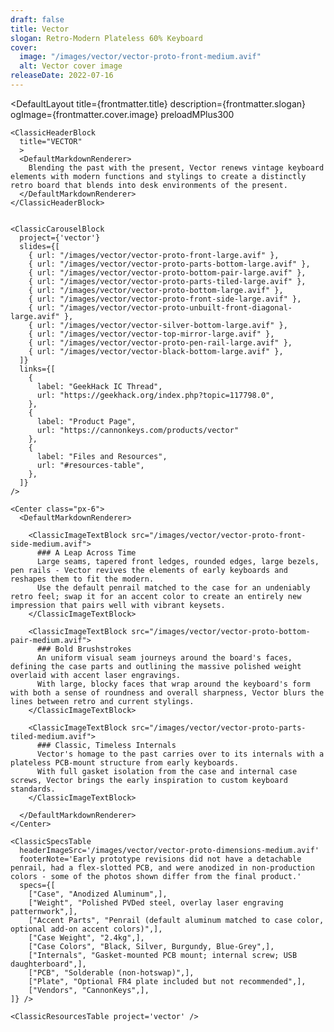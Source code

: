```yaml
---
draft: false
title: Vector
slogan: Retro-Modern Plateless 60% Keyboard
cover:
  image: "/images/vector/vector-proto-front-medium.avif"
  alt: Vector cover image
releaseDate: 2022-07-16	
---
```


<DefaultLayout 
  title={frontmatter.title} 
  description={frontmatter.slogan}
  ogImage={frontmatter.cover.image}
  preloadMPlus300
>

  <ClassicBlurredHeader src={frontmatter.cover.image} />

  <div class="container mx-auto">

    <ClassicHeaderBlock 
      title="VECTOR"
      >
      <DefaultMarkdownRenderer>
        Blending the past with the present, Vector renews vintage keyboard elements with modern functions and stylings to create a distinctly retro board that blends into desk environments of the present.
      </DefaultMarkdownRenderer>
    </ClassicHeaderBlock>


    <ClassicCarouselBlock 
      project={'vector'} 
      slides={[
        { url: "/images/vector/vector-proto-front-large.avif" },
        { url: "/images/vector/vector-proto-parts-bottom-large.avif" },
        { url: "/images/vector/vector-proto-bottom-pair-large.avif" },
        { url: "/images/vector/vector-proto-parts-tiled-large.avif" },
        { url: "/images/vector/vector-proto-bottom-large.avif" },
        { url: "/images/vector/vector-proto-front-side-large.avif" },
        { url: "/images/vector/vector-proto-unbuilt-front-diagonal-large.avif" },
        { url: "/images/vector/vector-silver-bottom-large.avif" },
        { url: "/images/vector/vector-top-mirror-large.avif" },
        { url: "/images/vector/vector-proto-pen-rail-large.avif" },
        { url: "/images/vector/vector-black-bottom-large.avif" },
      ]} 
      links={[
        {
          label: "GeekHack IC Thread",
          url: "https://geekhack.org/index.php?topic=117798.0",
        },
        {
          label: "Product Page",
          url: "https://cannonkeys.com/products/vector"
        },
        {
          label: "Files and Resources",
          url: "#resources-table",
        },
      ]}
    />

    <Center class="px-6">
      <DefaultMarkdownRenderer>

        <ClassicImageTextBlock src="/images/vector/vector-proto-front-side-medium.avif">
          ### A Leap Across Time
          Large seams, tapered front ledges, rounded edges, large bezels, pen rails - Vector revives the elements of early keyboards and reshapes them to fit the modern.
          Use the default penrail matched to the case for an undeniably retro feel; swap it for an accent color to create an entirely new impression that pairs well with vibrant keysets.
        </ClassicImageTextBlock>

        <ClassicImageTextBlock src="/images/vector/vector-proto-bottom-pair-medium.avif">
          ### Bold Brushstrokes
          An uniform visual seam journeys around the board's faces, defining the case parts and outlining the massive polished weight overlaid with accent laser engravings.
          With large, blocky faces that wrap around the keyboard's form with both a sense of roundness and overall sharpness, Vector blurs the lines between retro and current stylings.
        </ClassicImageTextBlock> 

        <ClassicImageTextBlock src="/images/vector/vector-proto-parts-tiled-medium.avif">
          ### Classic, Timeless Internals
          Vector's homage to the past carries over to its internals with a plateless PCB-mount structure from early keyboards.
          With full gasket isolation from the case and internal case screws, Vector brings the early inspiration to custom keyboard standards.
        </ClassicImageTextBlock> 

      </DefaultMarkdownRenderer>
    </Center>

    <ClassicSpecsTable 
      headerImageSrc='/images/vector/vector-proto-dimensions-medium.avif' 
      footerNote='Early prototype revisions did not have a detachable penrail, had a flex-slotted PCB, and were anodized in non-production colors - some of the photos shown differ from the final product.'
      specs={[
        ["Case", "Anodized Aluminum",],
        ["Weight", "Polished PVDed steel, overlay laser engraving patternwork",],
        ["Accent Parts", "Penrail (default aluminum matched to case color, optional add-on accent colors)",],
        ["Case Weight", "2.4kg",],
        ["Case Colors", "Black, Silver, Burgundy, Blue-Grey",],
        ["Internals", "Gasket-mounted PCB mount; internal screw; USB daughterboard",],
        ["PCB", "Solderable (non-hotswap)",],
        ["Plate", "Optional FR4 plate included but not recommended",],
        ["Vendors", "CannonKeys",],
    ]} />

    <ClassicResourcesTable project='vector' />

  </div>

</DefaultLayout>